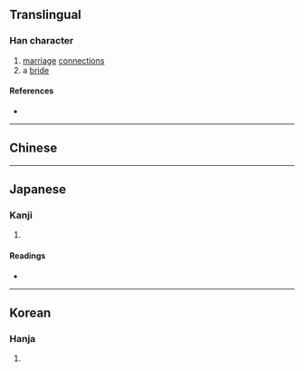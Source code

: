 {{also|姻}}
{{character info}}
==Translingual==

===Han character===
{{Han char|rn=38|rad=女|as=08|sn=11|four=|canj=VLXL|ids=⿰女𣶒}}

# [[marriage]] [[connection]]s
# a [[bride]]

====References====
* {{Han ref|kx=0265.110|dkj=06429|dj=0532.090|hdz=21066.190|uh=5A63|ud=23139}}

----

==Chinese==
{{zh-see|姻|v}}

----

==Japanese==

===Kanji===
{{ja-kanji|grade=|rs=女08}}

# {{rfdef|ja|sort=女08}}

====Readings====
* {{ja-readings|on=[[いん]] (in)|kun=}}

----

==Korean==

===Hanja===
{{ko-hanja|hangeul=인|rv=in|mr=in}}

# {{rfdef|ko|sort=女08}}